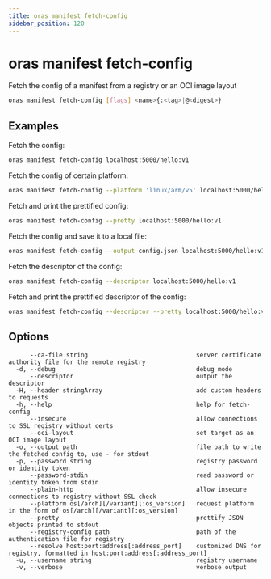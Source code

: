```yaml
---
title: oras manifest fetch-config
sidebar_position: 120
---
```


# oras manifest fetch-config

Fetch the config of a manifest from a registry or an OCI image layout

```bash
oras manifest fetch-config [flags] <name>{:<tag>|@<digest>}
```

## Examples

Fetch the config:

```bash
oras manifest fetch-config localhost:5000/hello:v1
```

Fetch the config of certain platform:

```bash
oras manifest fetch-config --platform 'linux/arm/v5' localhost:5000/hello:v1
```

Fetch and print the prettified config:

```bash
oras manifest fetch-config --pretty localhost:5000/hello:v1
```

Fetch the config and save it to a local file:

```bash
oras manifest fetch-config --output config.json localhost:5000/hello:v1
```

Fetch the descriptor of the config:

```bash
oras manifest fetch-config --descriptor localhost:5000/hello:v1
```

Fetch and print the prettified descriptor of the config:

```bash
oras manifest fetch-config --descriptor --pretty localhost:5000/hello:v1
```

## Options

```
      --ca-file string                              server certificate authority file for the remote registry
  -d, --debug                                       debug mode
      --descriptor                                  output the descriptor
  -H, --header stringArray                          add custom headers to requests
  -h, --help                                        help for fetch-config
      --insecure                                    allow connections to SSL registry without certs
      --oci-layout                                  set target as an OCI image layout
  -o, --output path                                 file path to write the fetched config to, use - for stdout
  -p, --password string                             registry password or identity token
      --password-stdin                              read password or identity token from stdin
      --plain-http                                  allow insecure connections to registry without SSL check
      --platform os[/arch][/variant][:os_version]   request platform in the form of os[/arch][/variant][:os_version]
      --pretty                                      prettify JSON objects printed to stdout
      --registry-config path                        path of the authentication file for registry
      --resolve host:port:address[:address_port]    customized DNS for registry, formatted in host:port:address[:address_port]
  -u, --username string                             registry username
  -v, --verbose                                     verbose output
```
